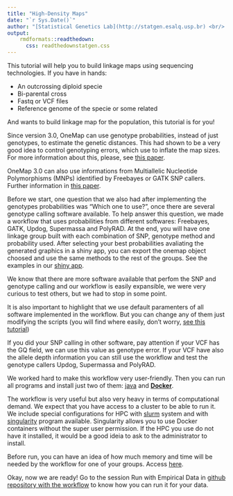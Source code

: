 ```yaml
---
title: "High-Density Maps"
date: "`r Sys.Date()`"
author: "[Statistical Genetics Lab](http://statgen.esalq.usp.br) <br/> Department of Genetics <br/> Luiz de Queiroz College of Agriculture <br/> University of São Paulo"
output:
    rmdformats::readthedown:
      css: readthedownstatgen.css
---
```


This tutorial will help you to build linkage maps using sequencing technologies. If you have in hands:

* An outcrossing diploid specie
* Bi-parental cross
* Fastq or VCF files
* Reference genome of the specie or some related

And wants to build linkage map for the population, this tutorial is for you!

Since version 3.0, OneMap can use genotype probabilities, instead of just genotypes, to estimate the genetic distances. This had shown to be a very good idea to control genotyping errors, which use to inflate the map sizes. For more information about this, please, see [this paper]().

OneMap 3.0 can also use informations from Multiallelic Nucleotide Polymorphisms (MNPs) identified by Freebayes or GATK SNP callers. Further information in [this paper]().

Before we start, one question that we also had after implementing the genotypes probabilities was "Which one to use?", once there are several genotype calling software available. To help answer this question, we made a workflow that uses probabilities from different softwares: Freebayes, GATK, Updog, Supermassa and PolyRAD. At the end, you will have one linkage group built with each combination of SNP, genotype method and probability used. After selecting your best probabilities avaliating the generated graphics in a shiny app, you can export the onemap object choosed and use the same methods to the rest of the groups. See the examples in our [shiny app](https://github.com/Cristianetaniguti/onemap_workflows_shiny).

We know that there are more software available that perfom the SNP and genotype calling and our workflow is easily expansible, we were very curious to test others, but we had to stop in some point. 

It is also important to highlight that we use default paramenters of all software implemented in the workflow. But you can change any of them just modifying the scripts (you will find where easily, don't worry, [see this tutorial](https://github.com/Cristianetaniguti/onemap_workflows))

If you did your SNP calling in other software, pay attention if your VCF has the GQ field, we can use this value as genotype error. If your VCF have also the allele depth information you can still use the workflow and test the genotype callers Updog, Supermassa and PolyRAD. 

We worked hard to make this workflow very user-friendly. Then you can run all programs and install just two of them: [java](https://www.java.com/en/) and  **[Docker](https://www.docker.com/)**.

The workflow is very useful but also very heavy in terms of computational demand. We expect that you have access to a cluster to be able to run it. We include special configurations for HPC with [slurm](https://slurm.schedmd.com/documentation.html) system and with [singularity](https://singularity.lbl.gov/docs-docker) program available. Singularity allows you to use Docker containers without the super user permission. If the HPC you use do not have it installed, it would be a good ideia to ask to the administrator to install.

Before run, you can have an idea of how much memory and time will be needed by the workflow for one of your groups. Access [here]().

Okay, now we are ready! Go to the session Run with Empirical Data in [github repository with the workflow](https://github.com/Cristianetaniguti/onemap_workflows) to know how you can run it for your data.

